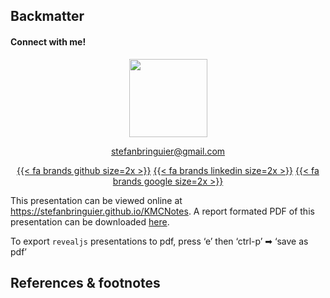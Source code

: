 ## Backmatter {.appendix .smaller}
#### Connect with me!
<div style="text-align: center;">

[![](figures/stefanbringuier.png){width=125px}](https://www.stefanbringuier.info)


[stefanbringuier@gmail.com](mailto:stefanbringuier@gmail.com)


[{{< fa brands github size=2x >}}](https://github.com/stefanbringuier)   [{{< fa brands linkedin size=2x >}}](https://linkedin.com/in/stefanbringuier)   [{{< fa brands google size=2x >}}](https://scholar.google.com/citations?user=MhJTimgAAAAJ&hl=en)
</div>

:::{.callout-note}
This presentation can be viewed online at [https://stefanbringuier.github.io/KMCNotes](https://stefanbringuier.github.io/KMCNotes). A report formated PDF of this presentation can be downloaded [here](presentation_reportformat.pdf).
:::

:::{.callout-tip}
To export `revealjs` presentations to pdf, press 'e' then 'ctrl-p' ➡ 'save as pdf'
:::

## References & footnotes {.appendix}
::: {#refs}
:::
